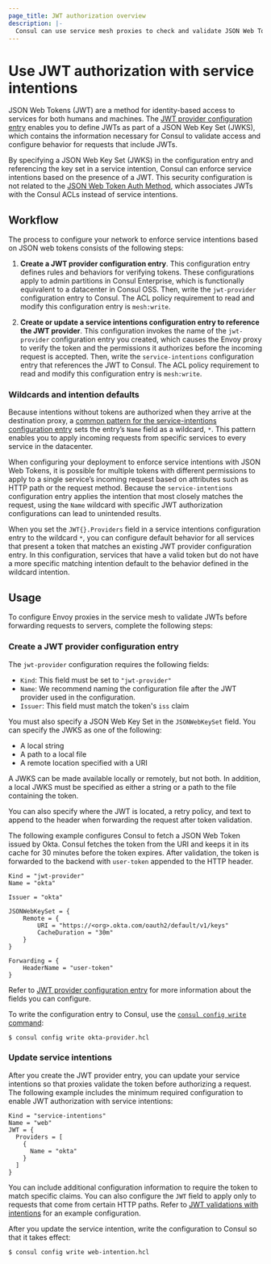 ```yaml
---
page_title: JWT authorization overview
description: |-
  Consul can use service mesh proxies to check and validate JSON Web Tokens (JWT) to enable additional identify-based access security for both human and machine users. Learn how to configure a JWT provider configuration entry and a service intentions configuration entry to authorize requests.
---
```


# Use JWT authorization with service intentions

JSON Web Tokens (JWT) are a method for identity-based access to services for both humans and machines. The [JWT provider configuration entry](/consul/docs/connect/config-entries/jwt-provider) enables you to define JWTs as part of a JSON Web Key Set (JWKS), which contains the information necessary for Consul to validate access and configure behavior for requests that include JWTs.

By specifying a JSON Web Key Set (JWKS) in the configuration entry and referencing the key set in a service intention, Consul can enforce service intentions based on the presence of a JWT. This security configuration is not related to the [JSON Web Token Auth Method](/consul/docs/security/acl/auth-methods/jwt), which associates JWTs with the Consul ACLs instead of service intentions.

## Workflow

The process to configure your network to enforce service intentions based on JSON web tokens consists of the following steps:

1. **Create a JWT provider configuration entry**. This configuration entry defines rules and behaviors for verifying tokens. These configurations apply to admin partitions in Consul Enterprise, which is functionally equivalent to a datacenter in Consul OSS. Then, write the `jwt-provider` configuration entry to Consul. The ACL policy requirement to read and modify this configuration entry is `mesh:write`.

1. **Create or update a service intentions configuration entry to reference the JWT provider**. This configuration invokes the name of the `jwt-provider` configuration entry you created, which causes the Envoy proxy to verify the token and the permissions it authorizes before the incoming request is accepted. Then, write the `service-intentions` configuration entry that references the JWT to Consul. The ACL policy requirement to read and modify this configuration entry is `mesh:write`.

### Wildcards and intention defaults

Because intentions without tokens are authorized when they arrive at the destination proxy, a [common pattern for the service-intentions configuration entry](/consul/docs/connect/config-entries/service-intentions#l4-intentions-for-all-destinations) sets the entry’s `Name` field as a wildcard, `*`. This pattern enables you to apply incoming requests from specific services to every service in the datacenter.

When configuring your deployment to enforce service intentions with JSON Web Tokens, it is possible for multiple tokens with different permissions to apply to a single service’s incoming request based on attributes such as HTTP path or the request method. Because the `service-intentions` configuration entry applies the intention that most closely matches the request, using the `Name` wildcard with specific JWT authorization configurations can lead to unintended results.

When you set the `JWT{}.Providers` field in a service intentions configuration entry to the wildcard `*`, you can configure default behavior for all services that present a token that matches an existing JWT provider configuration entry. In this configuration, services that have a valid token but do not have a more specific matching intention default to the behavior defined in the wildcard intention.

## Usage

To configure Envoy proxies in the service mesh to validate JWTs before forwarding requests to servers, complete the following steps:

### Create a JWT provider configuration entry

The `jwt-provider` configuration requires the following fields:

- `Kind`: This field must be set to `"jwt-provider"`
- `Name`: We recommend naming the configuration file after the JWT provider used in the configuration.
- `Issuer`: This field must match the token's `iss` claim

You must also specify a JSON Web Key Set in the `JSONWebKeySet` field. You can specify the JWKS as one of the following:

- A local string
- A path to a local file
- A remote location specified with a URI

A JWKS can be made available locally or remotely, but not both. In addition, a local JWKS must be specified as either a string or a path to the file containing the token.

You can also specify where the JWT is located, a retry policy, and text to append to the header when forwarding the request after token validation.

The following example configures Consul to fetch a JSON Web Token issued by Okta. Consul fetches the token from the URI and keeps it in its cache for 30 minutes before the token expires. After validation, the token is forwarded to the backend with `user-token` appended to the HTTP header.

```hcl
Kind = "jwt-provider"
Name = "okta"

Issuer = "okta"

JSONWebKeySet = {
    Remote = {
        URI = "https://<org>.okta.com/oauth2/default/v1/keys"
        CacheDuration = "30m"
    }
}

Forwarding = {
    HeaderName = "user-token"
}
```

Refer to [JWT provider configuration entry](/consul/docs/connect/config-entries/jwt-provider) for more information about the fields you can configure.

To write the configuration entry to Consul, use the [`consul config write` command](/consul/commands/config/write):

```shell-session
$ consul config write okta-provider.hcl
```

### Update service intentions

After you create the JWT provider entry, you can update your service intentions so that proxies validate the token before authorizing a request. The following example includes the minimum required configuration to enable JWT authorization with service intentions:

```hcl
Kind = "service-intentions"
Name = "web"
JWT = {
  Providers = [
    {
      Name = "okta"
    }
  ]
}
```

You can include additional configuration information to require the token to match specific claims. You can also configure the `JWT` field to apply only to requests that come from certain HTTP paths. Refer to [JWT validations with intentions](/consul/docs/conntect/config-entries/service-intentions#jwt-validations-with-intentions) for an example configuration.

After you update the service intention, write the configuration to Consul so that it takes effect:

```shell-session
$ consul config write web-intention.hcl
```